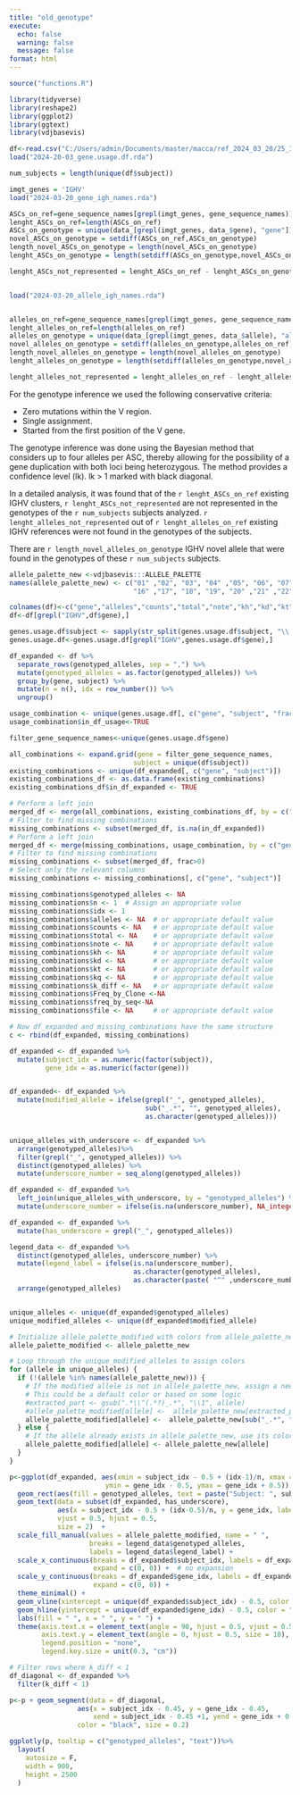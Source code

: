 ---
title: "old_genotype"
execute:
  echo: false
  warning: false
  message: false
format: html
---

```{r}
source("functions.R")
```

```{r}
library(tidyverse)
library(reshape2)
library(ggplot2)
library(ggtext)
library(vdjbasevis)
```

```{r}

df<-read.csv("C:/Users/admin/Documents/master/macca/ref_2024_03_20/25_IGM_genotype_ref_2024_20_03.tsv", sep="\t")
load("2024-20-03_gene.usage.df.rda")

num_subjects = length(unique(df$subject))
```


```{r,echo=FALSE}

imgt_genes = 'IGHV'
load("2024-03-20_gene_igh_names.rda")

ASCs_on_ref=gene_sequence_names[grepl(imgt_genes, gene_sequence_names)]
lenght_ASCs_on_ref=length(ASCs_on_ref)
ASCs_on_genotype = unique(data_[grepl(imgt_genes, data_$gene), "gene"])
novel_ASCs_on_genotype = setdiff(ASCs_on_ref,ASCs_on_genotype)
length_novel_ASCs_on_genotype = length(novel_ASCs_on_genotype)
lenght_ASCs_on_genotype = length(setdiff(ASCs_on_genotype,novel_ASCs_on_genotype) )

lenght_ASCs_not_represented = lenght_ASCs_on_ref - lenght_ASCs_on_genotype


load("2024-03-20_allele_igh_names.rda")


alleles_on_ref=gene_sequence_names[grepl(imgt_genes, gene_sequence_names)]
lenght_alleles_on_ref=length(alleles_on_ref)
alleles_on_genotype = unique(data_[grepl(imgt_genes, data_$allele), "allele"])
novel_alleles_on_genotype = setdiff(alleles_on_genotype,alleles_on_ref)
length_novel_alleles_on_genotype = length(novel_alleles_on_genotype)
lenght_alleles_on_genotype = length(setdiff(alleles_on_genotype,novel_alleles_on_genotype) )

lenght_alleles_not_represented = lenght_alleles_on_ref - lenght_alleles_on_genotype


```


For the genotype inference we used the following conservative criteria:

- Zero mutations within the V region.
- Single assignment.
- Started from the first position of the V gene.


The genotype inference was done using the Bayesian method that considers up to four alleles per ASC, thereby allowing for the possibility of a gene duplication with both loci being heterozygous. The method provides a confidence level (lk). lk > 1 marked with black diagonal.


In a detailed analysis, it was found that of the `r lenght_ASCs_on_ref` existing IGHV clusters, `r lenght_ASCs_not_represented` are not represented in the genotypes of the `r num_subjects` subjects analyzed. `r lenght_alleles_not_represented` out of `r lenght_alleles_on_ref` existing IGHV references were not found in the genotypes of the subjects.

There are `r length_novel_alleles_on_genotype` IGHV novel allele that were found in the genotypes of these `r num_subjects` subjects.



```{r}
allele_palette_new <-vdjbasevis:::ALLELE_PALETTE
names(allele_palette_new) <- c("01" ,"02", "03", "04" ,"05", "06", "07","08" ,"09" ,"10", "11", "12", "13", "14", "15",
                               "16" ,"17", "18", "19", "20" ,"21" ,"22" ,"23" ,"24", "25" ,"26", "28", "29", "31", "32","NA")

colnames(df)<-c("gene","alleles","counts","total","note","kh","kd","kt","kq","k_diff","genotyped_alleles","Freq_by_Clone","freq_by_seq","subject","file")
df<-df[grepl("IGHV",df$gene),]

genes.usage.df$subject <- sapply(str_split(genes.usage.df$subject, "\\."), function(x) x[[2]])
genes.usage.df<-genes.usage.df[grepl("IGHV",genes.usage.df$gene),]
```


```{r}
df_expanded <- df %>%
  separate_rows(genotyped_alleles, sep = ",") %>%
  mutate(genotyped_alleles = as.factor(genotyped_alleles)) %>%
  group_by(gene, subject) %>%
  mutate(n = n(), idx = row_number()) %>%
  ungroup()
```

```{r}
usage_combination <- unique(genes.usage.df[, c("gene", "subject", "frac")])
usage_combination$in_df_usage<-TRUE

filter_gene_sequence_names<-unique(genes.usage.df$gene)

all_combinations <- expand.grid(gene = filter_gene_sequence_names, 
                               subject = unique(df$subject))
existing_combinations <- unique(df_expanded[, c("gene", "subject")])
existing_combinations_df <- as.data.frame(existing_combinations)
existing_combinations_df$in_df_expanded <- TRUE

# Perform a left join
merged_df <- merge(all_combinations, existing_combinations_df, by = c("gene", "subject"), all.x = TRUE)
# Filter to find missing combinations
missing_combinations <- subset(merged_df, is.na(in_df_expanded))
# Perform a left join
merged_df <- merge(missing_combinations, usage_combination, by = c("gene", "subject"), all.x = TRUE)
# Filter to find missing combinations
missing_combinations <- subset(merged_df, frac>0)
# Select only the relevant columns
missing_combinations <- missing_combinations[, c("gene", "subject")]

missing_combinations$genotyped_alleles <- NA
missing_combinations$n <- 1  # Assign an appropriate value
missing_combinations$idx <- 1
missing_combinations$alleles <- NA  # or appropriate default value
missing_combinations$counts <- NA   # or appropriate default value
missing_combinations$total <- NA    # or appropriate default value
missing_combinations$note <- NA     # or appropriate default value
missing_combinations$kh <- NA       # or appropriate default value
missing_combinations$kd <- NA       # or appropriate default value
missing_combinations$kt <- NA       # or appropriate default value
missing_combinations$kq <- NA       # or appropriate default value
missing_combinations$k_diff <- NA   # or appropriate default value
missing_combinations$Freq_by_Clone <-NA
missing_combinations$freq_by_seq<-NA
missing_combinations$file <- NA     # or appropriate default value

# Now df_expanded and missing_combinations have the same structure
c <- rbind(df_expanded, missing_combinations)
```


```{r}
df_expanded <- df_expanded %>%
  mutate(subject_idx = as.numeric(factor(subject)),
         gene_idx = as.numeric(factor(gene)))


df_expanded<- df_expanded %>%
  mutate(modified_allele = ifelse(grepl("_", genotyped_alleles),
                                  sub("_.*", "", genotyped_alleles),
                                  as.character(genotyped_alleles)))


unique_alleles_with_underscore <- df_expanded %>%
  arrange(genotyped_alleles)%>%
  filter(grepl("_", genotyped_alleles)) %>%
  distinct(genotyped_alleles) %>%
  mutate(underscore_number = seq_along(genotyped_alleles))

df_expanded <- df_expanded %>%
  left_join(unique_alleles_with_underscore, by = "genotyped_alleles") %>%
  mutate(underscore_number = ifelse(is.na(underscore_number), NA_integer_, underscore_number))

df_expanded <- df_expanded %>%
  mutate(has_underscore = grepl("_", genotyped_alleles))

legend_data <- df_expanded %>%
  distinct(genotyped_alleles, underscore_number) %>%
  mutate(legend_label = ifelse(is.na(underscore_number),
                               as.character(genotyped_alleles),
                               as.character(paste( "^" ,underscore_number, "^" ,genotyped_alleles, sep = "")))) %>%
  arrange(genotyped_alleles)


unique_alleles <- unique(df_expanded$genotyped_alleles)
unique_modified_alleles <- unique(df_expanded$modified_allele)

# Initialize allele_palette_modified with colors from allele_palette_new
allele_palette_modified <- allele_palette_new

# Loop through the unique_modified_alleles to assign colors
for (allele in unique_alleles) {
  if (!(allele %in% names(allele_palette_new))) {
    # If the modified allele is not in allele_palette_new, assign a new color
    # This could be a default color or based on some logic
    #extracted_part <- gsub(".*\\^(.*?)_.*", "\\1", allele)
    #allele_palette_modified[allele] <-  allele_palette_new[extracted_part]
    allele_palette_modified[allele] <-  allele_palette_new[sub("_.*", "", allele)]
  } else {
    # If the allele already exists in allele_palette_new, use its color
    allele_palette_modified[allele] <- allele_palette_new[allele]
  }
}

```

```{r}
p<-ggplot(df_expanded, aes(xmin = subject_idx - 0.5 + (idx-1)/n, xmax = subject_idx - 0.5 + idx/n,
                        ymin = gene_idx - 0.5, ymax = gene_idx + 0.5)) +
  geom_rect(aes(fill = genotyped_alleles, text = paste("Subject: ", subject))) +
  geom_text(data = subset(df_expanded, has_underscore), 
            aes(x = subject_idx - 0.5 + (idx-0.5)/n, y = gene_idx, label =   paste( "^" ,underscore_number, sep = "")), 
            vjust = 0.5, hjust = 0.5, 
            size = 2)  +
  scale_fill_manual(values = allele_palette_modified, name = " ",
                    breaks = legend_data$genotyped_alleles,
                    labels = legend_data$legend_label) +
  scale_x_continuous(breaks = df_expanded$subject_idx, labels = df_expanded$subject,
                     expand = c(0, 0)) +  # no expansion
  scale_y_continuous(breaks = df_expanded$gene_idx, labels = df_expanded$gene,
                     expand = c(0, 0)) +
  theme_minimal() +
  geom_vline(xintercept = unique(df_expanded$subject_idx) - 0.5, color = "black", size = 0.2) +
  geom_hline(yintercept = unique(df_expanded$gene_idx) - 0.5, color = "black", size = 0.2) +
  labs(fill = " ", x = " ", y = " ") +
  theme(axis.text.x = element_text(angle = 90, hjust = 0.5, vjust = 0.5, size = 10),
        axis.text.y = element_text(angle = 0, hjust = 0.5, size = 10),
        legend.position = "none",
        legend.key.size = unit(0.3, "cm"))

# Filter rows where k_diff < 1
df_diagonal <- df_expanded %>%
  filter(k_diff < 1)

p<-p + geom_segment(data = df_diagonal, 
                 aes(x = subject_idx - 0.45, y = gene_idx - 0.45, 
                     xend = subject_idx - 0.45 +1, yend = gene_idx + 0.55), 
                 color = "black", size = 0.2)

```


```{r}
ggplotly(p, tooltip = c("genotyped_alleles", "text"))%>%
  layout(
    autosize = F,
    width = 900,
    height = 2500
  )
```
